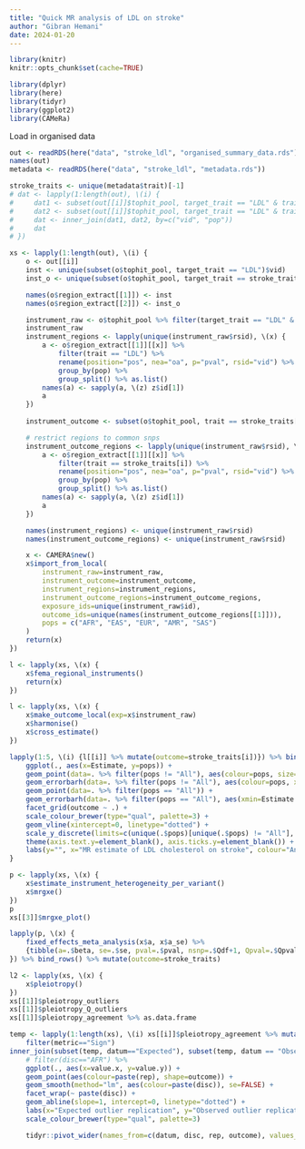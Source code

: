 ```yaml
---
title: "Quick MR analysis of LDL on stroke"
author: "Gibran Hemani"
date: 2024-01-20
---
```


```r
library(knitr)
knitr::opts_chunk$set(cache=TRUE)
```

```r
library(dplyr)
library(here)
library(tidyr)
library(ggplot2)
library(CAMeRa)
```


Load in organised data

```r
out <- readRDS(here("data", "stroke_ldl", "organised_summary_data.rds"))
names(out)
metadata <- readRDS(here("data", "stroke_ldl", "metadata.rds"))
```



```r
stroke_traits <- unique(metadata$trait)[-1]
# dat <- lapply(1:length(out), \(i) {
#     dat1 <- subset(out[[i]]$tophit_pool, target_trait == "LDL" & trait == "LDL")
#     dat2 <- subset(out[[i]]$tophit_pool, target_trait == "LDL" & trait == stroke_traits[i])
#     dat <- inner_join(dat1, dat2, by=c("vid", "pop"))
#     dat
# })

xs <- lapply(1:length(out), \(i) {
    o <- out[[i]]
    inst <- unique(subset(o$tophit_pool, target_trait == "LDL")$vid)
    inst_o <- unique(subset(o$tophit_pool, target_trait == stroke_traits[i])$vid)

    names(o$region_extract[[1]]) <- inst
    names(o$region_extract[[2]]) <- inst_o

    instrument_raw <- o$tophit_pool %>% filter(target_trait == "LDL" & trait == "LDL") %>% rename(position="pos", nea="oa", p="pval", rsid="vid")
    instrument_raw
    instrument_regions <- lapply(unique(instrument_raw$rsid), \(x) {
        a <- o$region_extract[[1]][[x]] %>% 
            filter(trait == "LDL") %>% 
            rename(position="pos", nea="oa", p="pval", rsid="vid") %>%
            group_by(pop) %>% 
            group_split() %>% as.list()
        names(a) <- sapply(a, \(z) z$id[1])
        a
    })
    
    instrument_outcome <- subset(o$tophit_pool, trait == stroke_traits[i] & target_trait == "LDL" & vid %in% instrument_raw$rsid) %>% rename(position="pos", nea="oa", p="pval", rsid="vid")

    # restrict regions to common snps
    instrument_outcome_regions <- lapply(unique(instrument_raw$rsid), \(x) {
        a <- o$region_extract[[1]][[x]] %>% 
            filter(trait == stroke_traits[i]) %>% 
            rename(position="pos", nea="oa", p="pval", rsid="vid") %>%
            group_by(pop) %>% 
            group_split() %>% as.list()
        names(a) <- sapply(a, \(z) z$id[1])
        a
    })

    names(instrument_regions) <- unique(instrument_raw$rsid)
    names(instrument_outcome_regions) <- unique(instrument_raw$rsid)

    x <- CAMERA$new()
    x$import_from_local(
        instrument_raw=instrument_raw, 
        instrument_outcome=instrument_outcome, 
        instrument_regions=instrument_regions, 
        instrument_outcome_regions=instrument_outcome_regions, 
        exposure_ids=unique(instrument_raw$id), 
        outcome_ids=unique(names(instrument_outcome_regions[[1]])),
        pops = c("AFR", "EAS", "EUR", "AMR", "SAS")
    )
    return(x)
})
```



```r
l <- lapply(xs, \(x) {
    x$fema_regional_instruments()
    return(x)
})

l <- lapply(xs, \(x) {
    x$make_outcome_local(exp=x$instrument_raw)
    x$harmonise()
    x$cross_estimate()
})

lapply(1:5, \(i) {l[[i]] %>% mutate(outcome=stroke_traits[i])}) %>% bind_rows() %>% {
    ggplot(., aes(x=Estimate, y=pops)) +
    geom_point(data=. %>% filter(pops != "All"), aes(colour=pops, size=-log10(Qjpval))) +
    geom_errorbarh(data=. %>% filter(pops != "All"), aes(colour=pops, xmin=Estimate - 1.96 * `Std. Error`, xmax=Estimate + 1.96 * `Std. Error`), height=0) +
    geom_point(data=. %>% filter(pops == "All")) +
    geom_errorbarh(data=. %>% filter(pops == "All"), aes(xmin=Estimate - 1.96 * `Std. Error`, xmax=Estimate + 1.96 * `Std. Error`), height=0) +
    facet_grid(outcome ~ .) +
    scale_colour_brewer(type="qual", palette=3) +
    geom_vline(xintercept=0, linetype="dotted") +
    scale_y_discrete(limits=c(unique(.$pops)[unique(.$pops) != "All"], "All")) +
    theme(axis.text.y=element_blank(), axis.ticks.y=element_blank()) +
    labs(y="", x="MR estimate of LDL cholesterol on stroke", colour="Ancestry", size="Heterogeneity\n-log10(p-value)")
}
```

```r
p <- lapply(xs, \(x) {
    x$estimate_instrument_heterogeneity_per_variant()
    x$mrgxe()
})
p
xs[[3]]$mrgxe_plot()
```

```r
lapply(p, \(x) {
    fixed_effects_meta_analysis(x$a, x$a_se) %>%
    {tibble(a=.$beta, se=.$se, pval=.$pval, nsnp=.$Qdf+1, Qpval=.$Qpval)}
}) %>% bind_rows() %>% mutate(outcome=stroke_traits)
```

```r
l2 <- lapply(xs, \(x) {
    x$pleiotropy()
})
xs[[1]]$pleiotropy_outliers
xs[[1]]$pleiotropy_Q_outliers
xs[[1]]$pleiotropy_agreement %>% as.data.frame
```



```r
temp <- lapply(1:length(xs), \(i) xs[[i]]$pleiotropy_agreement %>% mutate(outcome=stroke_traits[i])) %>% bind_rows() %>%
    filter(metric=="Sign")
inner_join(subset(temp, datum=="Expected"), subset(temp, datum == "Observed"), by=c("disc", "rep", "outcome")) %>%
    # filter(disc=="AFR") %>%
    ggplot(., aes(x=value.x, y=value.y)) +
    geom_point(aes(colour=paste(rep), shape=outcome)) +
    geom_smooth(method="lm", aes(colour=paste(disc)), se=FALSE) +
    facet_wrap(~ paste(disc)) +
    geom_abline(slope=1, intercept=0, linetype="dotted") +
    labs(x="Expected outlier replication", y="Observed outlier replication", colour="Ancestry", shape="Outcome") +
    scale_colour_brewer(type="qual", palette=3)

    tidyr::pivot_wider(names_from=c(datum, disc, rep, outcome), values_from=value)
```


